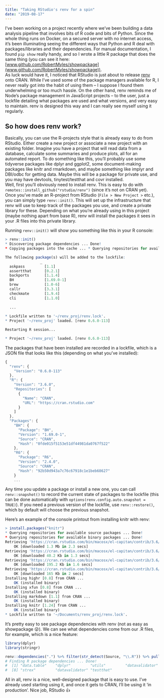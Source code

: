 ```yaml
---
title: "Taking RStudio's renv for a spin"
date: "2019-08-17"
---
```


I’ve been working on a project recently where we’ve been building a data
analysis pipeline that involves bits of R code and bits of Python. Since
the whole thing runs on Docker, on a secured server with no internet
access, it’s been illuminating seeing the different ways that Python and
R deal with packages/libraries and their dependencies. For manual
documentation, I found `pip show` really handy, and so I wrote a little
R package that does the same thing (you can see it here:
[www.github.com/RobertMyles/showpackage](www.github.com/RobertMyles/showpackage)).  
As luck would have it, I noticed that RStudio is just about to release
[renv](https://github.com/rstudio/renv) onto CRAN. While I’ve used some
of the package managers available for R, I never really got into the
habit of using them – I suppose I found them underwhelming or too much
hassle. On the other hand, renv reminds me of Node’s package management
in JavaScript projects – to the user, just a lockfile detailing what
packages are used and what versions, and very easy to maintain. renv is
designed this way and I can really see myself using it regularly.

So how does renv work?
----------------------

Basically, you can use the R-projects style that is already easy to do
from RStudio. Either create a new project or associate a new project
with an existing folder. Imagine you have a project that will read data
from a database, calculate some summaries and produce plots, all for an
automated report. To do something like this, you’ll probably use some
tidyverse packages like dplyr and ggplot2, some document-making packages
like knitr and rmarkdown, and maybe something like implyr and DBI/odbc
for getting data. Maybe this will be a package for private use, and you
may have devtools, tinytest/testthat and covr installed.  
Well, first you’ll obviously need to install renv. This is easy to do
with `remotes::install_github("rstudio/renv")` (since it’s not on CRAN
yet). Once you’ve made an R-project from RStudio (`File > New Project >`
etc.), you can simply type `renv::init()`. This will set up the
infrastructure that renv will use to keep track of the packages you use,
and create a private library for these. Depending on what you’re already
using in this project (maybe nothing apart from base R), renv will
install the packages it sees in your .R files into this private library.

Running `renv::init()` will show you something like this in your R
console:

```r
> renv::init()
* Discovering package dependencies ... Done!
* Copying packages into the cache ... * Querying repositories for available source packages ... Done!

The following package(s) will be added to the lockfile:
                _           
  askpass         [1.1]     
  assertthat      [0.2.1]   
  backports       [1.1.4]   
  BH              [1.69.0-1]
  brew            [1.0-6]   
  callr           [3.3.1]   
  checkmate       [1.9.4]   
  cli             [1.1.0] 
  
  ...
  
* Lockfile written to '~/renv_proj/renv.lock'.
* Project '~/renv_proj' loaded. [renv 0.6.0-113]

Restarting R session...

* Project '~/renv_proj' loaded. [renv 0.6.0-113]
```
The packages that have been installed are recorded in a lockfile, which
is a JSON file that looks like this (depending on what you’ve
installed):

```JavaScript
{
  "renv": {
    "Version": "0.6.0-113"
  },
  "R": {
    "Version": "3.6.0",
    "Repositories": [
      {
        "Name": "CRAN",
        "URL": "https://cran.rstudio.com"
      }
    ]
  },
  "Packages": {
    "BH": {
      "Package": "BH",
      "Version": "1.69.0-1",
      "Source": "CRAN",
      "Hash": "0fde015f5153e51df44981da0767f522"
    },
    "R6": {
      "Package": "R6",
      "Version": "2.4.0",
      "Source": "CRAN",
      "Hash": "92b50d943a7c76c67918c1e1beb68627"
    }
    ...
```

Any time you update a package or install a new one, you can call
`renv::snapshot()` to record the current state of packages to the
lockfile (this can be done automatically with
`options(renv.config.auto.snapshot = TRUE)`). If you need a previous
version of the lockfile, use `renv::restore()`, which by default will
choose the previous snapshot.

Here’s an example of the console printout from installing knitr with
renv:

```r
> install.packages("knitr")
* Querying repositories for available source packages ... Done!
* Querying repositories for available binary packages ... Done!
Retrieving 'https://cran.rstudio.com/bin/macosx/el-capitan/contrib/3.6/knitr_1.24.tgz' ...
    OK [downloaded 1.3 Mb in 2.3 secs]
Retrieving 'https://cran.rstudio.com/bin/macosx/el-capitan/contrib/3.6/highr_0.8.tgz' ...
    OK [downloaded 40.2 Kb in 1.3 secs]
Retrieving 'https://cran.rstudio.com/bin/macosx/el-capitan/contrib/3.6/markdown_1.1.tgz' ...
    OK [downloaded 195.2 Kb in 1.6 secs]
Retrieving 'https://cran.rstudio.com/bin/macosx/el-capitan/contrib/3.6/xfun_0.8.tgz' ...
    OK [downloaded 165 Kb in 2 secs]
Installing highr [0.8] from CRAN ...
    OK (installed binary)
Installing xfun [0.8] from CRAN ...
    OK (installed binary)
Installing markdown [1.1] from CRAN ...
    OK (installed binary)
Installing knitr [1.24] from CRAN ...
    OK (installed binary)
* Lockfile written to '~/Documents/renv_proj/renv.lock'.
```

It’s pretty easy to see package dependencies with renv (not as easy as
showpackage 😜). We can see what dependencies come from our .R files, for
example, which is a nice feature:
```r
library(dplyr)
library(stringr)

renv::dependencies(".") %>% filter(str_detect(Source, "\\.R")) %>% pull(Package)
# Finding R package dependencies ... Done!
#  [1] "data.table"    "dplyr"         "utils"         "datavalidator" "dplyr"         "lubridate"     "readr"        
#  [8] "strex"         "datavalidator" "testthat" 
```
All in all, renv is a nice, well-designed package that is easy to use.
I’ve already used starting using it, and once it gets to CRAN, I’ll be
using it ‘in production’. Nice job, RStudio 👍
